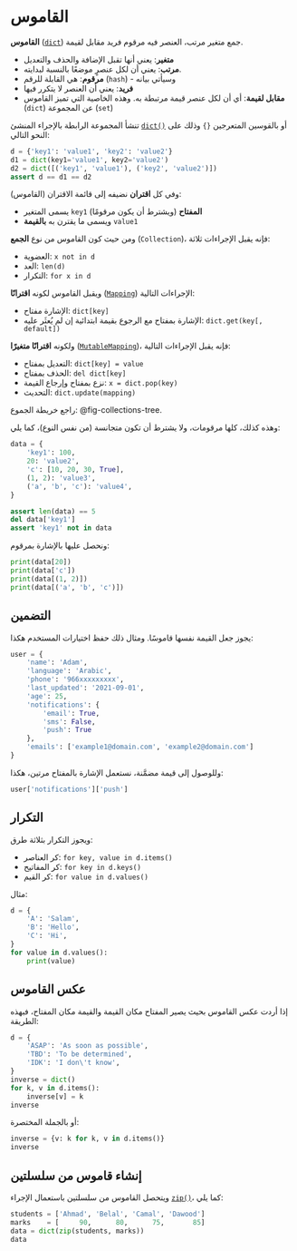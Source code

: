 # القاموس

**القاموس** ([`dict`](https://docs.python.org/3/library/stdtypes.html#dict)) جمع متغير مرتب، العنصر فيه مرقوم فريد مقابل لقيمة.

- **متغير**: يعني أنها تقبل الإضافة والحذف والتعديل
- **مرتب**: يعني أن لكل عنصرٍ موضعًا بالنسبة لبدايته.
- **مرقوم**: هي القابلة للرقم (`hash`) - وسيأتي بيانه
- **فريد**: يعني أن العنصر لا يتكرر فيها
- **مقابل لقيمة**: أي أن لكل عنصر قيمة مرتبطة به. وهذه الخاصية التي تميز القاموس (`dict`) عن المجموعة (`set`)

تنشأ المجموعة الرابطة بالإجراء المنشئ [`dict()`](https://docs.python.org/3/library/stdtypes.html#dict) أو  بالقوسين المتعرجين `{}` وذلك على النحو التالي:

```python
d = {'key1': 'value1', 'key2': 'value2'}
d1 = dict(key1='value1', key2='value2')
d2 = dict([('key1', 'value1'), ('key2', 'value2')])
assert d == d1 == d2
```

وفي كل **اقتران** نضيفه إلى قائمة الاقتران (القاموس):

- يسمى المتغير `key1` **المفتاح** (ويشترط أن يكون مرقومًا)
- ويسمى ما يقترن به **بالقيمة** `value1`

ومن حيث كون القاموس من نوع **الجمع** (`Collection`)، فإنه يقبل الإجراءات ثلاثة:

- العضوية: `x not in d`
- العد: `len(d)`
- التكرار: `for x in d`

ويقبل القاموس لكونه **اقترانًا** ([`Mapping`](https://docs.python.org/3/library/collections.abc.html#collections-abstract-base-classes)) الإجراءات التالية:

- الإشارة مفتاح: `dict[key]`
- الإشارة بمفتاح مع الرجوع بقيمة ابتدائية إن لم يُعثَر عليه: `dict.get(key[, default])`

ولكونه **اقترانًا متغيرًا** ([`MutableMapping`](https://docs.python.org/3/library/collections.abc.html#collections.abc.MutableMapping))، فإنه يقبل الإجراءات التالية:

- التعديل بمفتاح: `dict[key] = value`
- الحذف بمفتاح: `del dict[key]`
- نزع بمفتاح وإرجاع القيمة: `x = dict.pop(key)`
- التحديث: `dict.update(mapping)`

راجع خريطة الجموع: @fig-collections-tree.

وهذه كذلك، كلها مرقومات، ولا يشترط أن تكون متجانسة (من نفس النوع)، كما يلي:

```python
data = {
    'key1': 100,
    20: 'value2',
    'c': [10, 20, 30, True],
    (1, 2): 'value3',
    ('a', 'b', 'c'): 'value4',
}

assert len(data) == 5
del data['key1']
assert 'key1' not in data
```

ونحصل عليها بالإشارة بمرقوم:

```python
print(data[20])
print(data['c'])
print(data[(1, 2)])
print(data[('a', 'b', 'c')])
```

## التضمين

يجوز جعل القيمة نفسها قاموسًا. ومثال ذلك حفظ اختيارات المستخدم هكذا:

```python
user = {
    'name': 'Adam',
    'language': 'Arabic',
    'phone': '966xxxxxxxxx',
    'last_updated': '2021-09-01',
    'age': 25,
    'notifications': {
        'email': True,
        'sms': False,
        'push': True
    },
    'emails': ['example1@domain.com', 'example2@domain.com']
}
```

وللوصول إلى قيمة مضمَّنة، نستعمل الإشارة بالمفتاح مرتين، هكذا:

```python
user['notifications']['push']
```


## التكرار

ويجوز التكرار بثلاثة طرق:

- كر العناصر: `for key, value in d.items()`
- كر المفاتيح: `for key in d.keys()`
- كر القيم: `for value in d.values()`

مثال:

```python
d = {
    'A': 'Salam',
    'B': 'Hello',
    'C': 'Hi',
}
for value in d.values():
    print(value)
```

## عكس القاموس

إذا أردت عكس القاموس بحيث يصير المفتاح مكان القيمة والقيمة مكان المفتاح، فبهذه الطريقة:

```python
d = {
    'ASAP': 'As soon as possible',
    'TBD': 'To be determined',
    'IDK': 'I don\'t know',
}
inverse = dict()
for k, v in d.items():
    inverse[v] = k
inverse
```

أو بالجملة المختصرة:

```python
inverse = {v: k for k, v in d.items()}
inverse
```

## إنشاء قاموس من سلسلتين

ويتحصل القاموس من سلسلتين باستعمال الإجراء [`zip()`](https://docs.python.org/3/library/functions.html#zip)، كما يلي:

```python
students = ['Ahmad', 'Belal', 'Camal', 'Dawood']
marks    = [     90,      80,      75,       85]
data = dict(zip(students, marks))
data
```
